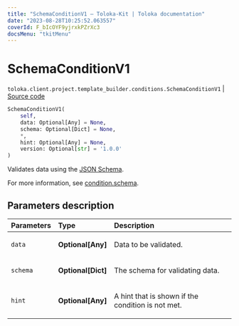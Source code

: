 ```yaml
---
title: "SchemaConditionV1 — Toloka-Kit | Toloka documentation"
date: "2023-08-28T10:25:52.063557"
coverId: F_bIcOYF9yjrxkPZrXc3
docsMenu: "tkitMenu"
---
```


# SchemaConditionV1

`toloka.client.project.template_builder.conditions.SchemaConditionV1` | [Source code](https://github.com/Toloka/toloka-kit/blob/v1.2.1/src/client/project/template_builder/conditions.py#L230)

```python
SchemaConditionV1(
    self,
    data: Optional[Any] = None,
    schema: Optional[Dict] = None,
    *,
    hint: Optional[Any] = None,
    version: Optional[str] = '1.0.0'
)
```

Validates data using the [JSON Schema](https://json-schema.org/learn/getting-started-step-by-step.html).

For more information, see [condition.schema](/docs/template-builder/reference/condition.schema).

## Parameters description

| Parameters | Type | Description |
| :----------| :----| :-----------|
`data`|**Optional\[Any\]**|<p>Data to be validated.</p>
`schema`|**Optional\[Dict\]**|<p>The schema for validating data.</p>
`hint`|**Optional\[Any\]**|<p>A hint that is shown if the condition is not met.</p>